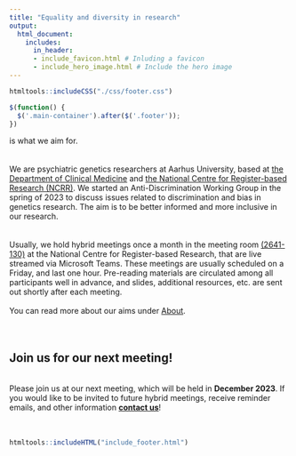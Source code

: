 ```yaml
---
title: "Equality and diversity in research"
output:
  html_document:
    includes:
      in_header: 
      - include_favicon.html # Inluding a favicon
      - include_hero_image.html # Include the hero image
---
```


```r
htmltools::includeCSS("./css/footer.css")
```

```js
$(function() {
  $('.main-container').after($('.footer'));
})
```

is what we aim for.
<br><br><br>
We are psychiatric genetics researchers at Aarhus University, based at 
<a href="https://clin.au.dk/" target="_blank" rel="noopener noreferrer" title="The Department of Clinical Medicine">the Department of Clinical Medicine</a> and 
<a href="https://ncrr.au.dk/" target="_blank" rel="noopener noreferrer" title="The National Centre for Register-based Research">the National Centre for Register-based Research (NCRR)</a>. We started an Anti-Discrimination Working Group in the spring of 2023 to discuss issues related to discrimination and bias in genetics research. The aim is to be better informed and more inclusive in our research.
<br><br><br>
Usually, we hold hybrid meetings once a month in the meeting room 
<a href="https://www.au.dk/om/organisation/find-au/bygningskort?b=2641" target="_blank" rel="noopener noreferrer" title="The National Centre for Register-based Research">(2641-130)</a> at the National Centre for Register-based Research, that are live streamed via Microsoft Teams. These meetings are usually scheduled on a Friday, and last one hour. Pre-reading materials are circulated among all participants well in advance, and slides, additional resources, etc. are sent out shortly after each meeting.
<br><br>
You can read more about our aims under <a href="about.html" title="About the Anti-Discrimination Working Group">About</a>.
<br><br><br>

## Join us for our next meeting!
<br>
Please join us at our next meeting, which will be held in **December 2023**.
If you would like to be invited to future hybrid meetings, receive reminder emails, and other information <a href="contact.html" title="Join us!">**contact us**</a>!
<br><br><br>

```r
htmltools::includeHTML("include_footer.html")
```